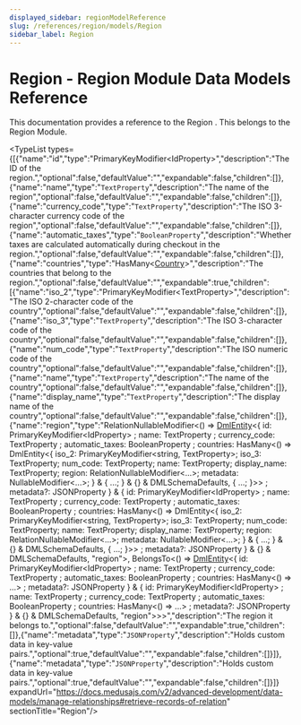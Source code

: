 ```yaml
---
displayed_sidebar: regionModelReference
slug: /references/region/models/Region
sidebar_label: Region
---
```



# Region - Region Module Data Models Reference

This documentation provides a reference to the Region . This belongs to the Region Module.

<TypeList types={[{"name":"id","type":"PrimaryKeyModifier&#60;IdProperty&#62;","description":"The ID of the region.","optional":false,"defaultValue":"","expandable":false,"children":[]},{"name":"name","type":"`TextProperty`","description":"The name of the region","optional":false,"defaultValue":"","expandable":false,"children":[]},{"name":"currency_code","type":"`TextProperty`","description":"The ISO 3-character currency code of the region","optional":false,"defaultValue":"","expandable":false,"children":[]},{"name":"automatic_taxes","type":"`BooleanProperty`","description":"Whether taxes are calculated automatically during checkout in the region.","optional":false,"defaultValue":"","expandable":false,"children":[]},{"name":"countries","type":"HasMany&#60;[Country](../region_models.Country/page.mdx)&#62;","description":"The countries that belong to the region.","optional":false,"defaultValue":"","expandable":true,"children":[{"name":"iso_2","type":"PrimaryKeyModifier&#60;TextProperty&#62;","description":"The ISO 2-character code of the country","optional":false,"defaultValue":"","expandable":false,"children":[]},{"name":"iso_3","type":"`TextProperty`","description":"The ISO 3-character code of the country","optional":false,"defaultValue":"","expandable":false,"children":[]},{"name":"num_code","type":"`TextProperty`","description":"The ISO numeric code of the country","optional":false,"defaultValue":"","expandable":false,"children":[]},{"name":"name","type":"`TextProperty`","description":"The name of the country","optional":false,"defaultValue":"","expandable":false,"children":[]},{"name":"display_name","type":"`TextProperty`","description":"The display name of the country","optional":false,"defaultValue":"","expandable":false,"children":[]},{"name":"region","type":"RelationNullableModifier&#60;() => [DmlEntity](../../../dml/entity/classes/dml.entity.DmlEntity/page.mdx)&#60;&#123; id: PrimaryKeyModifier&#60;IdProperty&#62; ; name: TextProperty ; currency_code: TextProperty ; automatic_taxes: BooleanProperty ; countries: HasMany&#60;() => DmlEntity<{ iso_2: PrimaryKeyModifier<string, TextProperty>; iso_3: TextProperty; num_code: TextProperty; name: TextProperty; display_name: TextProperty; region: RelationNullableModifier<...>; metadata: NullableModifier<...>; } & { ...; } & {} & DMLSchemaDefaults, { ...; }>&#62; ; metadata?: JSONProperty  &#125; & &#123; id: PrimaryKeyModifier&#60;IdProperty&#62; ; name: TextProperty ; currency_code: TextProperty ; automatic_taxes: BooleanProperty ; countries: HasMany&#60;() => DmlEntity<{ iso_2: PrimaryKeyModifier<string, TextProperty>; iso_3: TextProperty; num_code: TextProperty; name: TextProperty; display_name: TextProperty; region: RelationNullableModifier<...>; metadata: NullableModifier<...>; } & { ...; } & {} & DMLSchemaDefaults, { ...; }>&#62; ; metadata?: JSONProperty  &#125; & {} & DMLSchemaDefaults, \"region\"&#62;, BelongsTo&#60;() => [DmlEntity](../../../dml/entity/classes/dml.entity.DmlEntity/page.mdx)&#60;&#123; id: PrimaryKeyModifier&#60;IdProperty&#62; ; name: TextProperty ; currency_code: TextProperty ; automatic_taxes: BooleanProperty ; countries: HasMany&#60;() => ...&#62; ; metadata?: JSONProperty  &#125; & &#123; id: PrimaryKeyModifier&#60;IdProperty&#62; ; name: TextProperty ; currency_code: TextProperty ; automatic_taxes: BooleanProperty ; countries: HasMany&#60;() => ...&#62; ; metadata?: JSONProperty  &#125; & {} & DMLSchemaDefaults, \"region\"&#62;&#62;&#62;","description":"The region it belongs to.","optional":false,"defaultValue":"","expandable":true,"children":[]},{"name":"metadata","type":"`JSONProperty`","description":"Holds custom data in key-value pairs.","optional":true,"defaultValue":"","expandable":false,"children":[]}]},{"name":"metadata","type":"`JSONProperty`","description":"Holds custom data in key-value pairs.","optional":true,"defaultValue":"","expandable":false,"children":[]}]} expandUrl="https://docs.medusajs.com/v2/advanced-development/data-models/manage-relationships#retrieve-records-of-relation" sectionTitle="Region"/>
